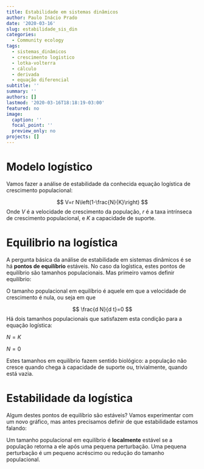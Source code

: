 ```yaml
---
title: Estabilidade em sistemas dinâmicos
author: Paulo Inácio Prado
date: '2020-03-16'
slug: estabilidade_sis_din
categories:
  - Community ecology
tags:
  - sistemas_dinâmicos
  - crescimento logistico
  - lotka-volterra
  - cálculo
  - derivada
  - equação diferencial
subtitle: ''
summary: ''
authors: []
lastmod: '2020-03-16T18:18:19-03:00'
featured: no
image:
  caption: ''
  focal_point: ''
  preview_only: no
projects: []
---
```

# Modelo logístico

Vamos fazer a análise de estabilidade da conhecida equação logística de crescimento populacional:

$$
V=r N\left(1-\frac{N}{K}\right)
$$
Onde $V$ é a velocidade de crescimento da população, $r$ é a taxa intrínseca de crescimento populacional, e $K$ a capacidade de suporte.

# Equilibrio na logística

A pergunta básica da análise de estabilidade em sistemas dinâmicos é se há **pontos de equilíbrio** estáveis. No caso da logística, estes pontos de equilíbrio são tamanhos populacionais. Mas primeiro vamos definir equilíbrio:

O tamanho populacional em equilíbrio é aquele em que a velocidade de crescimento é nula, ou seja em que

$$
\frac{d N}{d t}=0
$$
Há dois tamanhos populacionais que satisfazem esta condição para a equação logística:

$N = K$

$N = 0$

Estes tamanhos em equilíbrio fazem sentido biológico: a população não cresce quando chega à capacidade de suporte ou, trivialmente, quando está vazia.

# Estabilidade da logística

Algum destes pontos de equilíbrio são estáveis? Vamos experimentar com um novo gráfico, mas antes precisamos definir de que estabilidade estamos falando:

Um tamanho populacional em equilíbrio é **localmente** estável se a população retorna a ele após uma pequena perturbação. Uma pequena perturbação é um pequeno acréscimo ou redução do tamanho populacional. 

